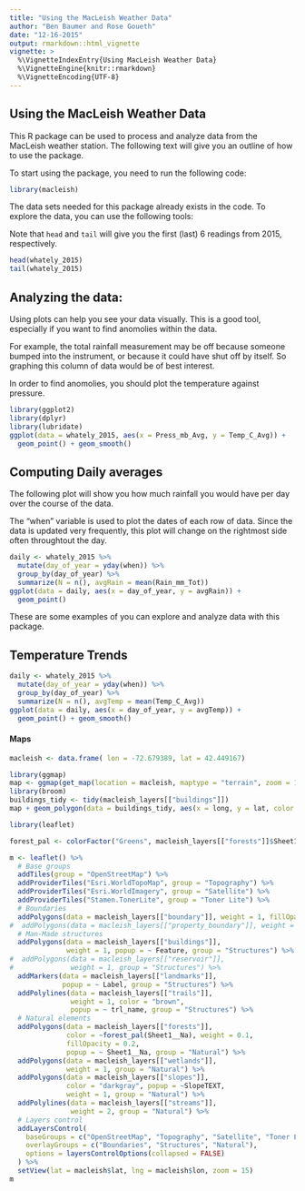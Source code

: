 ```yaml
---
title: "Using the MacLeish Weather Data"
author: "Ben Baumer and Rose Goueth"
date: "12-16-2015"
output: rmarkdown::html_vignette
vignette: >
  %\VignetteIndexEntry{Using MacLeish Weather Data}
  %\VignetteEngine{knitr::rmarkdown}
  %\VignetteEncoding{UTF-8}
---
```

## Using the MacLeish Weather Data

This R package can be used to process and analyze data from the MacLeish weather station. The following text will give you an outline of how to use the package.

To start using the package, you need to run the following code:

```r
library(macleish)
```

The data sets needed for this package already exists in the code. To explore the data, you can use the following tools:

Note that `head` and `tail` will give you the first (last) 6 readings from 2015, respectively.

```r
head(whately_2015)
tail(whately_2015)
```

## Analyzing the data:

Using plots can help you see your data visually. This is a good tool, especially if you want to find anomolies within the data. 

For example, the total rainfall measurement may be off because someone bumped into the instrument, or because it could have shut off by itself. So graphing this column of data would be of best interest. 

In order to find anomolies, you should plot the temperature against pressure.

```r
library(ggplot2)
library(dplyr)
library(lubridate)
ggplot(data = whately_2015, aes(x = Press_mb_Avg, y = Temp_C_Avg)) +
  geom_point() + geom_smooth()
```



## Computing Daily averages

The following plot will show you how much rainfall you would have per day over the course of the data.

The "when" variable is used to plot the dates of each row of data. Since the data is updated very frequently, this plot will change on the rightmost side often throughtout the day.

```r
daily <- whately_2015 %>%
  mutate(day_of_year = yday(when)) %>%
  group_by(day_of_year) %>%
  summarize(N = n(), avgRain = mean(Rain_mm_Tot))
ggplot(data = daily, aes(x = day_of_year, y = avgRain)) +
  geom_point()
```

These are some examples of you can explore and analyze data with this package.

## Temperature Trends

```r
daily <- whately_2015 %>%
  mutate(day_of_year = yday(when)) %>%
  group_by(day_of_year) %>%
  summarize(N = n(), avgTemp = mean(Temp_C_Avg))
ggplot(data = daily, aes(x = day_of_year, y = avgTemp)) +
  geom_point() + geom_smooth()
```

#### Maps

```r
macleish <- data.frame( lon = -72.679389, lat = 42.449167)
```

```r
library(ggmap)
map <- ggmap(get_map(location = macleish, maptype = "terrain", zoom = 16))
library(broom)
buildings_tidy <- tidy(macleish_layers[["buildings"]])
map + geom_polygon(data = buildings_tidy, aes(x = long, y = lat, color = group))  
```


```r
library(leaflet)

forest_pal <- colorFactor("Greens", macleish_layers[["forests"]]$Sheet1__Na)

m <- leaflet() %>%
  # Base groups
  addTiles(group = "OpenStreetMap") %>%
  addProviderTiles("Esri.WorldTopoMap", group = "Topography") %>%
  addProviderTiles("Esri.WorldImagery", group = "Satellite") %>%
  addProviderTiles("Stamen.TonerLite", group = "Toner Lite") %>%
  # Boundaries
  addPolygons(data = macleish_layers[["boundary"]], weight = 1, fillOpacity = 0.01, group = "Boundaries") %>%
#  addPolygons(data = macleish_layers[["property_boundary"]], weight = 1, fill = "red", fillOpacity = 0.1) %>%
  # Man-Made structures
  addPolygons(data = macleish_layers[["buildings"]], 
              weight = 1, popup = ~ Feature, group = "Structures") %>%
#  addPolygons(data = macleish_layers[["reservoir"]], 
#              weight = 1, group = "Structures") %>%
  addMarkers(data = macleish_layers[["landmarks"]], 
             popup = ~ Label, group = "Structures") %>%
  addPolylines(data = macleish_layers[["trails"]], 
               weight = 1, color = "brown",
               popup = ~ trl_name, group = "Structures") %>%
  # Natural elements
  addPolygons(data = macleish_layers[["forests"]], 
              color = ~forest_pal(Sheet1__Na), weight = 0.1, 
              fillOpacity = 0.2,
              popup = ~ Sheet1__Na, group = "Natural") %>%
  addPolygons(data = macleish_layers[["wetlands"]], 
              weight = 1, group = "Natural") %>%
  addPolygons(data = macleish_layers[["slopes"]], 
              color = "darkgray", popup = ~SlopeTEXT,
              weight = 1, group = "Natural") %>%
  addPolylines(data = macleish_layers[["streams"]], 
               weight = 2, group = "Natural") %>%
  # Layers control
  addLayersControl(
    baseGroups = c("OpenStreetMap", "Topography", "Satellite", "Toner Lite"),
    overlayGroups = c("Boundaries", "Structures", "Natural"),
    options = layersControlOptions(collapsed = FALSE)
  ) %>%
  setView(lat = macleish$lat, lng = macleish$lon, zoom = 15)
m
```

